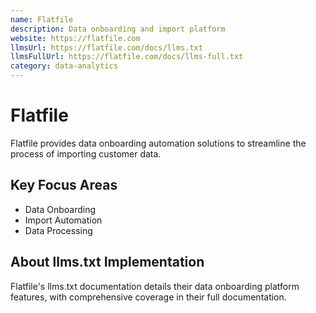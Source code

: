 ```yaml
---
name: Flatfile
description: Data onboarding and import platform
website: https://flatfile.com
llmsUrl: https://flatfile.com/docs/llms.txt
llmsFullUrl: https://flatfile.com/docs/llms-full.txt
category: data-analytics
---
```


# Flatfile

Flatfile provides data onboarding automation solutions to streamline the process of importing customer data.

## Key Focus Areas

- Data Onboarding
- Import Automation
- Data Processing

## About llms.txt Implementation

Flatfile's llms.txt documentation details their data onboarding platform features, with comprehensive coverage in their full documentation.
